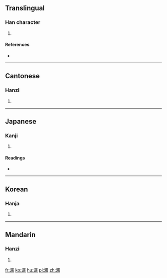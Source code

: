 ==Translingual==

===Han character===
{{Han char|rn=85|rad=水|as=15|sn=18|four=3018<sub>6</sub>|canj=水戈廿金 (EITC)}}

# {{defn|Han|sort=水15}}

====References====
* {{Han ref|kx=0658.370|dkj=18594|dj=1068.310|hdz=31771.100|uh=7007|ud=28679|bh=EFEB|bd=61419}}

----

==Cantonese==

===Hanzi===
{{yue-hanzi|jyut=|y=wong2}}

# {{defn|lang=yue|sort=水15}}

----

==Japanese==

===Kanji===
{{ja-kanji|grade=|rs=水15}}

# {{defn|lang=ja|sort=水15}}

====Readings====
* {{ja-readings|on=[[おう]] (ō), [[こう]] (kō)|kun=}}

----

==Korean==

===Hanja===
{{ko-hanja|hangeul=왕|eumhun=|rv=wang|mr=wang|y=wang}}

# {{defn|lang=ko|sort=水15}}

----

==Mandarin==

===Hanzi===
{{cmn-hanzi|pin=[[chèn]] ([[chen4]]), [[pán]] ([[pan2]]), [[wǎng]] ([[wang3]])|wg=ch'en<sup>4</sup>, p'an<sup>2</sup>, wang<sup>3</sup>}}

# {{defn|lang=cmn|sort=水15}}

[[fr:瀇]]
[[ko:瀇]]
[[hu:瀇]]
[[pl:瀇]]
[[zh:瀇]]